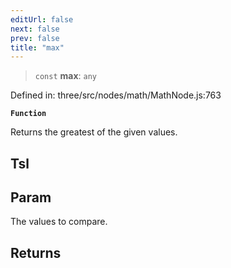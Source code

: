 ```yaml
---
editUrl: false
next: false
prev: false
title: "max"
---
```


> `const` **max**: `any`

Defined in: three/src/nodes/math/MathNode.js:763

**`Function`**

Returns the greatest of the given values.

## Tsl

## Param

The values to compare.

## Returns
